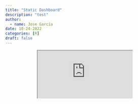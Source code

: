 ```yaml
---
title: "Static Dashboard"
description: "test"
author:
  - name: Jose Garcia
date: 10-24-2022
categories: [R] 
draft: false 
---
```


<center>

<iframe src="https://jgarc521.quarto.pub/lab-3/" allowfullscreen="true" mozallowfullscreen="true" webkitallowfullscreen="true">

</iframe>

</center>